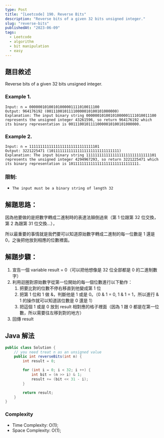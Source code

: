 ```yaml
---
type: Post
title: "[Leetcode] 190. Reverse Bits"
description: "Reverse bits of a given 32 bits unsigned integer."
slug: "reverse-bits"
publishedAt: "2023-06-09"
tags:
  - Leetcode
  - algorithm
  - bit manipulation
  - easy
---
```


## 題目敘述

Reverse bits of a given 32 bits unsigned integer.

### Example 1.

```
Input: n = 00000010100101000001111010011100
Output: 964176192 (00111001011110000010100101000000)
Explanation: The input binary string 00000010100101000001111010011100 represents the unsigned integer 43261596, so return 964176192 which its binary representation is 00111001011110000010100101000000.
```

### Example 2.

```
Input: n = 11111111111111111111111111111101
Output: 3221225471 (10111111111111111111111111111111)
Explanation: The input binary string 11111111111111111111111111111101 represents the unsigned integer 4294967293, so return 3221225471 which its binary representation is 10111111111111111111111111111111.
```

### 限制:

- `The input must be a binary string of length 32`

## 解題思路：

因為他要做的是把數字轉成二進制時的表達法顛倒過來（第 1 位跟第 32 位交換，第 2 為跟第 31 位交換...），

所以最重要的事情就是我們要可以知道原始數字轉成二進制的每一位數是 1 還是 0，之後把他放到相應的位數裡面。

## 解題步驟：

1. 宣告一個 variable result = 0（可以把他想像是 32 位全部都是 0 的二進制數字）
2. 利用迴圈對原始數字從第一位開始的每一個位數進行以下動作：
   1. 把要比對的位數不停右移直到他變成第 1 位
   2. 把第 1 位和 1 做 &，判斷他是 1 或是 0。（0 & 1 = 0, 1 & 1 = 1，所以進行 & 1 的操作就可以知道該位數是 0 還是 1）
   3. 把這個 1 或是 0 放到 result 相對應的格子裡面（因為 1 跟 0 都是在第一位數，所以需要往左移到對的地方）
3. 回傳 result

## Java 解法

```java
public class Solution {
    // you need treat n as an unsigned value
    public int reverseBits(int n) {
        int result = 0;

        for (int i = 0; i < 32; i ++) {
            int bit = (n >> i) & 1;
            result += (bit << 31 - i);
        }

        return result;
    }
}
```

### Complexity

- Time Complexity: O(1);
- Space Complexity: O(1);
